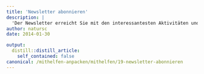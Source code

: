```yaml
---
title: 'Newsletter abonnieren'
description: |
  'Der Newsletter erreicht Sie mit den interessantesten Aktivitäten und Plänen rund um Wiesel & Co am Zimmerberg - vor allem im Winterhalbjahr mit Möglichkeiten zum Mitwirken. Unsere Neuigkeiten verschicken wir ca. 4 Mal jährlich - Abmeldung jederzeit möglich. An- und Abmeldung bitte an mail@wieselundco.ch.'
author: natursc
date: 2014-01-30

output:
  distill::distill_article:
    self_contained: false
canonical: /mithelfen-anpacken/mithelfen/19-newsletter-abonnieren
---
```






<!--http://wieselundco.ch/mithelfen-anpacken/mithelfen/19-newsletter-abonnieren-->
